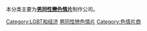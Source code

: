 本分类主要为'''[[男同性戀色情片|男同性戀色情片]]'''制作公司。
{{Portal|色情|LGBT}}

[[Category:LGBT和经济|Category:LGBT和经济]]
[[Category:男同性戀色情片|]]
[[Category:色情片商|Category:色情片商]]